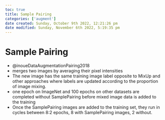 ```yaml
---
toc: true
title: Sample Pairing
categories: ['augment']
date created: Sunday, October 9th 2022, 12:21:26 pm
date modified: Sunday, November 6th 2022, 5:19:35 pm
---
```


# Sample Pairing
- @inoueDataAugmentationPairing2018
- merges two images by averaging their pixel intensities
- The new image has the same training image label opposite to MixUp and other approaches where labels are updated according to the proportion of image mixing.
- one epoch on ImageNet and 100 epochs on other datasets are completed without SamplePairing before mixed image data is added to the training
- Once the SamplePairing images are added to the training set, they run in cycles between 8:2 epochs, 8 with SamplePairing images, 2 without.



